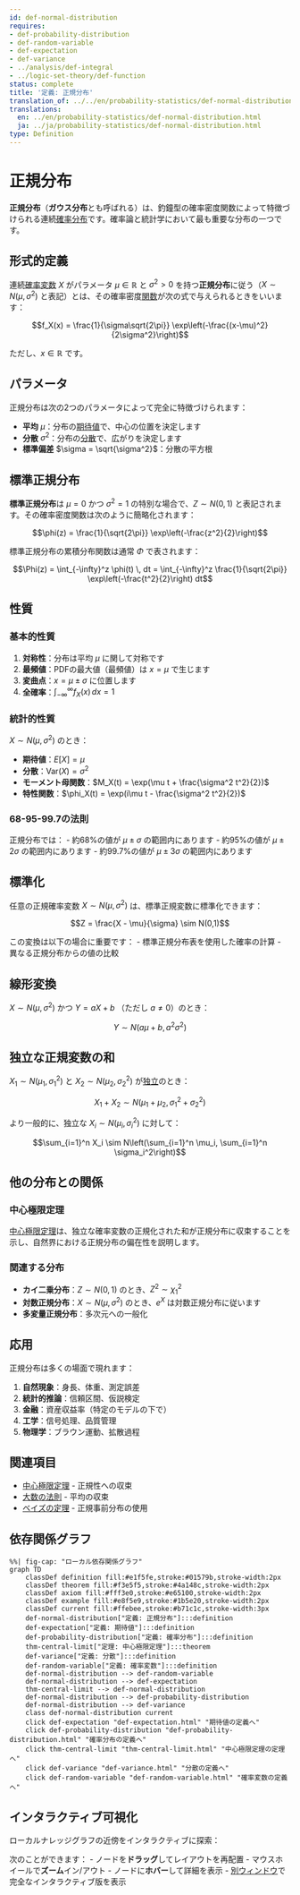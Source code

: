 ```yaml
---
id: def-normal-distribution
requires:
- def-probability-distribution
- def-random-variable
- def-expectation
- def-variance
- ../analysis/def-integral
- ../logic-set-theory/def-function
status: complete
title: '定義: 正規分布'
translation_of: ../../en/probability-statistics/def-normal-distribution.qmd
translations:
  en: ../en/probability-statistics/def-normal-distribution.html
  ja: ../ja/probability-statistics/def-normal-distribution.html
type: Definition
---
```


# 正規分布 {#def-normal-distribution}

**正規分布**（**ガウス分布**とも呼ばれる）は、釣鐘型の確率密度関数によって特徴づけられる連続[確率分布](def-probability-distribution.qmd)です。確率論と統計学において最も重要な分布の一つです。

## 形式的定義

連続[確率変数](def-random-variable.qmd) $X$ がパラメータ $\mu \in \mathbb{R}$ と $\sigma^2 > 0$ を持つ**正規分布**に従う（$X \sim N(\mu, \sigma^2)$ と表記）とは、その確率密度[関数](../logic-set-theory/def-function.qmd)が次の式で与えられるときをいいます：

$$f_X(x) = \frac{1}{\sigma\sqrt{2\pi}} \exp\left(-\frac{(x-\mu)^2}{2\sigma^2}\right)$$

ただし、$x \in \mathbb{R}$ です。

## パラメータ

正規分布は次の2つのパラメータによって完全に特徴づけられます：

- **平均** $\mu$：分布の[期待値](def-expectation.qmd)で、中心の位置を決定します
- **分散** $\sigma^2$：分布の[分散](def-variance.qmd)で、広がりを決定します
- **標準偏差** $\sigma = \sqrt{\sigma^2}$：分散の平方根

## 標準正規分布

**標準正規分布**は $\mu = 0$ かつ $\sigma^2 = 1$ の特別な場合で、$Z \sim N(0,1)$ と表記されます。その確率密度関数は次のように簡略化されます：

$$\phi(z) = \frac{1}{\sqrt{2\pi}} \exp\left(-\frac{z^2}{2}\right)$$

標準正規分布の累積分布関数は通常 $\Phi$ で表されます：

$$\Phi(z) = \int_{-\infty}^z \phi(t) \, dt = \int_{-\infty}^z \frac{1}{\sqrt{2\pi}} \exp\left(-\frac{t^2}{2}\right) dt$$

## 性質

### 基本的性質

1. **対称性**：分布は平均 $\mu$ に関して対称です
2. **最頻値**：PDFの最大値（最頻値）は $x = \mu$ で生じます
3. **変曲点**：$x = \mu \pm \sigma$ に位置します
4. **全確率**：$\int_{-\infty}^{\infty} f_X(x) \, dx = 1$

### 統計的性質

$X \sim N(\mu, \sigma^2)$ のとき：

- **期待値**：$E[X] = \mu$
- **分散**：$\text{Var}(X) = \sigma^2$
- **モーメント母関数**：$M_X(t) = \exp(\mu t + \frac{\sigma^2 t^2}{2})$
- **特性関数**：$\phi_X(t) = \exp(i\mu t - \frac{\sigma^2 t^2}{2})$

### 68-95-99.7の法則

正規分布では：
- 約68%の値が $\mu \pm \sigma$ の範囲内にあります
- 約95%の値が $\mu \pm 2\sigma$ の範囲内にあります
- 約99.7%の値が $\mu \pm 3\sigma$ の範囲内にあります

## 標準化

任意の正規確率変数 $X \sim N(\mu, \sigma^2)$ は、標準正規変数に標準化できます：

$$Z = \frac{X - \mu}{\sigma} \sim N(0,1)$$

この変換は以下の場合に重要です：
- 標準正規分布表を使用した確率の計算
- 異なる正規分布からの値の比較

## 線形変換

$X \sim N(\mu, \sigma^2)$ かつ $Y = aX + b$ （ただし $a \neq 0$）のとき：

$$Y \sim N(a\mu + b, a^2\sigma^2)$$

## 独立な正規変数の和

$X_1 \sim N(\mu_1, \sigma_1^2)$ と $X_2 \sim N(\mu_2, \sigma_2^2)$ が[独立](def-independence.qmd)のとき：

$$X_1 + X_2 \sim N(\mu_1 + \mu_2, \sigma_1^2 + \sigma_2^2)$$

より一般的に、独立な $X_i \sim N(\mu_i, \sigma_i^2)$ に対して：

$$\sum_{i=1}^n X_i \sim N\left(\sum_{i=1}^n \mu_i, \sum_{i=1}^n \sigma_i^2\right)$$

## 他の分布との関係

### 中心極限定理

[中心極限定理](thm-central-limit.qmd)は、独立な確率変数の正規化された和が正規分布に収束することを示し、自然界における正規分布の偏在性を説明します。

### 関連する分布

- **カイ二乗分布**：$Z \sim N(0,1)$ のとき、$Z^2 \sim \chi^2_1$
- **対数正規分布**：$X \sim N(\mu, \sigma^2)$ のとき、$e^X$ は対数正規分布に従います
- **多変量正規分布**：多次元への一般化

## 応用

正規分布は多くの場面で現れます：

1. **自然現象**：身長、体重、測定誤差
2. **統計的推論**：信頼区間、仮説検定
3. **金融**：資産収益率（特定のモデルの下で）
4. **工学**：信号処理、品質管理
5. **物理学**：ブラウン運動、拡散過程

## 関連項目

- [中心極限定理](thm-central-limit.qmd) - 正規性への収束
- [大数の法則](thm-law-of-large-numbers.qmd) - 平均の収束
- [ベイズの定理](thm-bayes.qmd) - 正規事前分布の使用

## 依存関係グラフ

```mermaid
%%| fig-cap: "ローカル依存関係グラフ"
graph TD
    classDef definition fill:#e1f5fe,stroke:#01579b,stroke-width:2px
    classDef theorem fill:#f3e5f5,stroke:#4a148c,stroke-width:2px
    classDef axiom fill:#fff3e0,stroke:#e65100,stroke-width:2px
    classDef example fill:#e8f5e9,stroke:#1b5e20,stroke-width:2px
    classDef current fill:#ffebee,stroke:#b71c1c,stroke-width:3px
    def-normal-distribution["定義: 正規分布"]:::definition
    def-expectation["定義: 期待値"]:::definition
    def-probability-distribution["定義: 確率分布"]:::definition
    thm-central-limit["定理: 中心極限定理"]:::theorem
    def-variance["定義: 分散"]:::definition
    def-random-variable["定義: 確率変数"]:::definition
    def-normal-distribution --> def-random-variable
    def-normal-distribution --> def-expectation
    thm-central-limit --> def-normal-distribution
    def-normal-distribution --> def-probability-distribution
    def-normal-distribution --> def-variance
    class def-normal-distribution current
    click def-expectation "def-expectation.html" "期待値の定義へ"
    click def-probability-distribution "def-probability-distribution.html" "確率分布の定義へ"
    click thm-central-limit "thm-central-limit.html" "中心極限定理の定理へ"
    click def-variance "def-variance.html" "分散の定義へ"
    click def-random-variable "def-random-variable.html" "確率変数の定義へ"
```

## インタラクティブ可視化

ローカルナレッジグラフの近傍をインタラクティブに探索：

::: {.graph-viz data-id="def-normal-distribution" data-width="700" data-height="500"}
:::

次のことができます：
- ノードを**ドラッグ**してレイアウトを再配置
- マウスホイールで**ズーム**イン/アウト
- ノードに**ホバー**して詳細を表示
- [別ウィンドウ](../../output/interactive/ja/def-normal-distribution.html){target="_blank"}で完全なインタラクティブ版を表示
